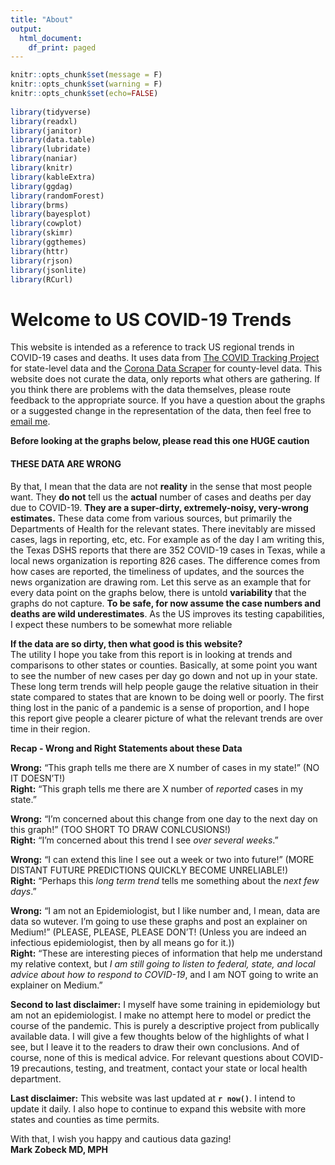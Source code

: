 ```yaml
---
title: "About"
output:
  html_document:
    df_print: paged
---
```


```r
knitr::opts_chunk$set(message = F)
knitr::opts_chunk$set(warning = F)
knitr::opts_chunk$set(echo=FALSE) 
 
library(tidyverse)
library(readxl)
library(janitor)
library(data.table)
library(lubridate)
library(naniar)
library(knitr)
library(kableExtra)
library(ggdag)
library(randomForest)
library(brms)
library(bayesplot)
library(cowplot)
library(skimr)
library(ggthemes)
library(httr)
library(rjson)
library(jsonlite)
library(RCurl)
```

# **Welcome to US COVID-19 Trends** 
This website is intended as a reference to track US regional trends in COVID-19 cases and deaths. It uses data from [The COVID Tracking Project](https://covidtracking.com/) for state-level data and the [Corona Data Scraper](https://coronadatascraper.com/#home) for county-level data. This website does not curate the data, only reports what others are gathering. If you think there are problems with the data themselves, please route feedback to the appropriate source. If you have a question about the graphs or a suggested change in the representation of the data, then feel free to [email me](mailto: mark.zobeck@ghccpod.com). 

**Before looking at the graphs below, please read this one HUGE caution**  

#### **THESE DATA ARE WRONG**  
By that, I mean that the data are not **reality** in the sense that most people want. They **do not** tell us the **actual** number of cases and deaths per day due to COVID-19. **They are a super-dirty, extremely-noisy, very-wrong estimates.** These data come from various sources, but primarily the Departments of Health for the relevant states. There inevitably are missed cases, lags in reporting, etc, etc. For example as of the day I am writing this, the Texas DSHS reports that there are 352 COVID-19 cases in Texas, while a local news organization is reporting 826 cases. The difference comes from how cases are reported, the timeliness of updates, and the sources the news organization are drawing rom. Let this serve as an example that for every data point on the graphs below, there is untold **variability** that the graphs do not capture. **To be safe, for now assume the case numbers and deaths are wild underestimates**. As the US improves its testing capabilities, I expect these numbers to be somewhat more reliable

**If the data are so dirty, then what good is this website?**  
The utility I hope you take from this report is in looking at trends and comparisons to other states or counties. Basically, at some point you want to see the number of new cases per day go down and not up in your state. These long term trends will help people gauge the relative situation in their state compared to states that are known to be doing well or poorly. The first thing lost in the panic of a pandemic is a sense of proportion, and I hope this report give people a clearer picture of what the relevant trends are over time in their region. 

**Recap - Wrong and Right Statements about these Data**

**Wrong:** "This graph tells me there are X number of cases in my state!" (NO IT DOESN'T!)  
**Right:**  "This graph tells me there are X number of *reported* cases in my state."   

**Wrong:** "I'm concerned about this change from one day to the next day on this graph!" (TOO SHORT TO DRAW CONLCUSIONS!)  
**Right:** "I'm concerned about this trend I see *over several weeks*."  

**Wrong:** "I can extend this line I see out a week or two into future!" (MORE DISTANT FUTURE PREDICTIONS QUICKLY BECOME UNRELIABLE!)  
**Right:** "Perhaps this *long term trend* tells me something about the *next few days*."  

**Wrong:** "I am not an Epidemiologist, but I like number and, I mean, data are data so wutever. I'm going to use these graphs and post an explainer on Medium!" (PLEASE, PLEASE, PLEASE DON'T! (Unless you are indeed an infectious epidemiologist, then by all means go for it.))    
**Right:** "These are interesting pieces of information that help me understand my relative context, but *I am still going to listen to federal, state, and local advice about how to respond to COVID-19*, and I am NOT going to write an explainer on Medium."    

**Second to last disclaimer:** I myself have some training in epidemiology but am not an epidemiologist. I make no attempt here to model or predict the course of the pandemic. This is purely a descriptive project from publically available data. I will give a few thoughts below of the highlights of what I see, but I leave it to the readers to draw their own conclusions. And of course, none of this is medical advice. For relevant questions about COVID-19 precautions, testing, and treatment, contact your state or local health department. 

**Last disclaimer:** This website was last updated at **`r now()`**. I intend to update it daily. I also hope to continue to expand this website with more states and counties as time permits.

With that, I wish you happy and cautious data gazing!  
**Mark Zobeck MD, MPH**

